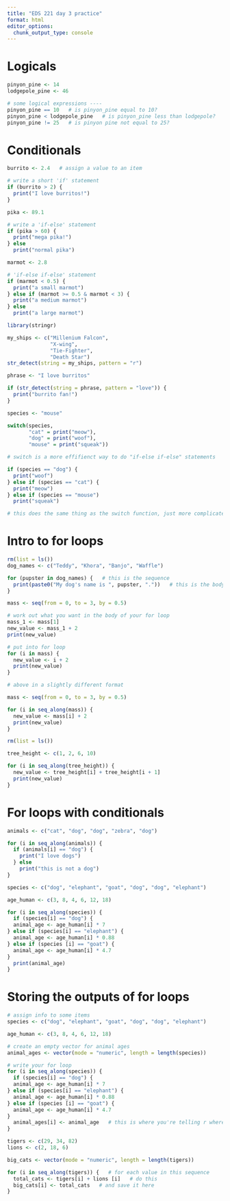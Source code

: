```yaml
---
title: "EDS 221 day 3 practice"
format: html
editor_options: 
  chunk_output_type: console
---
```


# Logicals 

```r
pinyon_pine <- 14
lodgepole_pine <- 46

# some logical expressions ----
pinyon_pine == 10   # is pinyon_pine equal to 10?
pinyon_pine < lodgepole_pine   # is pinyon_pine less than lodgepole?
pinyon_pine != 25   # is pinyon pine not equal to 25?
```

# Conditionals

```r
burrito <- 2.4   # assign a value to an item

# write a short 'if' statement
if (burrito > 2) {
  print("I love burritos!")
}
```

```r
pika <- 89.1

# write a 'if-else' statement
if (pika > 60) {
  print("mega pika!")
} else
  print("normal pika")
```

```r
marmot <- 2.8

# 'if-else if-else' statement
if (marmot < 0.5) {
  print("a small marmot")
} else if (marmot >= 0.5 & marmot < 3) {
  print("a medium marmot")
} else
  print("a large marmot")
```

```r
library(stringr)

my_ships <- c("Millenium Falcon",
              "X-wing",
              "Tie-Fighter",
              "Death Star")
str_detect(string = my_ships, pattern = "r")
```

```r
phrase <- "I love burritos"

if (str_detect(string = phrase, pattern = "love")) {
  print("burrito fan!")
}
```

```r
species <- "mouse"

switch(species,
       "cat" = print("meow"),
       "dog" = print("woof"),
       "mouse" = print("squeak"))

# switch is a more effifienct way to do "if-else if-else" statements

if (species == "dog") {
  print("woof")
} else if (species == "cat") {
  print("meow")
} else if (species == "mouse")
  print("squeak")

# this does the same thing as the switch function, just more complicated
```

# Intro to for loops

```r
rm(list = ls())
dog_names <- c("Teddy", "Khora", "Banjo", "Waffle")

for (pupster in dog_names) {   # this is the sequence
  print(paste0("My dog's name is ", pupster, "."))   # this is the body
}
```

```r
mass <- seq(from = 0, to = 3, by = 0.5)

# work out what you want in the body of your for loop
mass_1 <- mass[1]
new_value <- mass_1 + 2
print(new_value)

# put into for loop
for (i in mass) {
  new_value <- i + 2
  print(new_value)
}
```

```r
# above in a slightly different format

mass <- seq(from = 0, to = 3, by = 0.5)

for (i in seq_along(mass)) {
  new_value <- mass[i] + 2
  print(new_value)
}
```

```r
rm(list = ls())

tree_height <- c(1, 2, 6, 10)

for (i in seq_along(tree_height)) {
  new_value <- tree_height[i] + tree_height[i + 1]
  print(new_value)
}
```

# For loops with conditionals

```r
animals <- c("cat", "dog", "dog", "zebra", "dog")

for (i in seq_along(animals)) {
  if (animals[i] == "dog") {
    print("I love dogs")
  } else
    print("this is not a dog")
}
```

```r
species <- c("dog", "elephant", "goat", "dog", "dog", "elephant")

age_human <- c(3, 8, 4, 6, 12, 18)

for (i in seq_along(species)) {
  if (species[i] == "dog") {
  animal_age <- age_human[i] * 7
} else if (species[i] == "elephant") {
  animal_age <- age_human[i] * 0.88
} else if (species [i] == "goat") {
  animal_age <- age_human[i] * 4.7
} 
  print(animal_age)
}

```

# Storing the outputs of for loops

```r
# assign info to some items
species <- c("dog", "elephant", "goat", "dog", "dog", "elephant")

age_human <- c(3, 8, 4, 6, 12, 18)

# create an empty vector for animal ages
animal_ages <- vector(mode = "numeric", length = length(species))

# write your for loop
for (i in seq_along(species)) {
  if (species[i] == "dog") {
  animal_age <- age_human[i] * 7
} else if (species[i] == "elephant") {
  animal_age <- age_human[i] * 0.88
} else if (species [i] == "goat") {
  animal_age <- age_human[i] * 4.7
} 
  animal_ages[i] <- animal_age   # this is where you're telling r where to store the output of the loop, rather than saying print
}

```

```r
tigers <- c(29, 34, 82)
lions <- c(2, 18, 6)

big_cats <- vector(mode = "numeric", length = length(tigers))

for (i in seq_along(tigers)) {   # for each value in this sequence
  total_cats <- tigers[i] + lions [i]   # do this
  big_cats[i] <- total_cats   # and save it here
}

```






